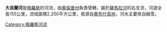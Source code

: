 '''大烏蘭河'''是[[俄羅斯|俄羅斯]]的河流，由[[奧倫堡州|奧倫堡州]]負責管轄，屬於[[薩馬拉河|薩馬拉河]]的右支流，河道全長155公里，流域面積2,200平方公里，發源自[[奧布什高地|奧布什高地]]，河水主要來自融雪。

{{Russia-geo-stub}}
[[Category:俄羅斯河流|Category:俄羅斯河流]]